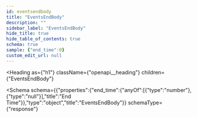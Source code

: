 ```yaml
---
id: eventsendbody
title: "EventsEndBody"
description: ""
sidebar_label: "EventsEndBody"
hide_title: true
hide_table_of_contents: true
schema: true
sample: {"end_time":0}
custom_edit_url: null
---
```



<Heading
  as={"h1"}
  className={"openapi__heading"}
  children={"EventsEndBody"}
>
</Heading>





<Schema
  schema={{"properties":{"end_time":{"anyOf":[{"type":"number"},{"type":"null"}],"title":"End Time"}},"type":"object","title":"EventsEndBody"}}
  schemaType={"response"}
>
  
</Schema>
            